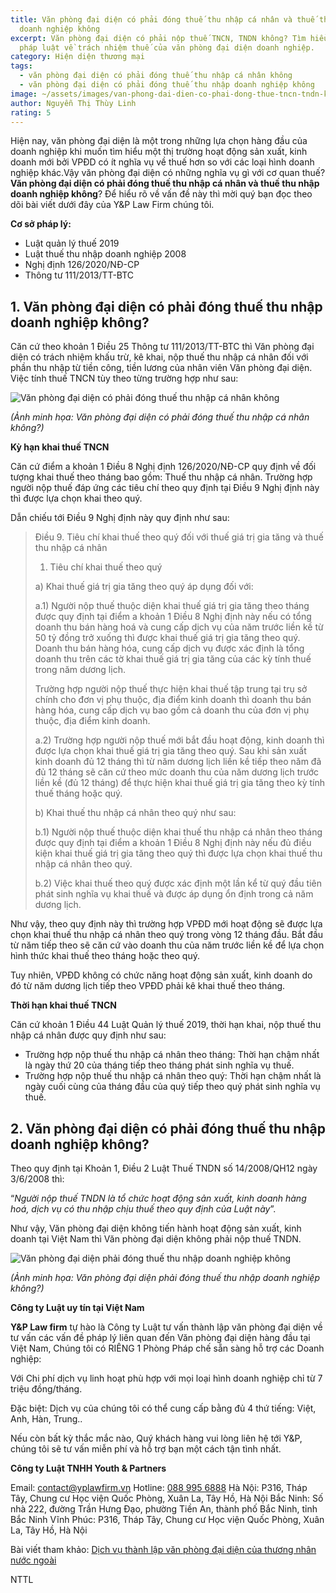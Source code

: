 ```yaml
---
title: Văn phòng đại diện có phải đóng thuế thu nhập cá nhân và thuế thu nhập
  doanh nghiệp không
excerpt: Văn phòng đại diện có phải nộp thuế TNCN, TNDN không? Tìm hiểu quy định
  pháp luật về trách nhiệm thuế của văn phòng đại diện doanh nghiệp.
category: Hiện diện thương mại
tags:
  - văn phòng đại diện có phải đóng thuế thu nhập cá nhân không
  - văn phòng đại diện có phải đóng thuế thu nhập doanh nghiệp không
image: ~/assets/images/van-phong-dai-dien-co-phai-dong-thue-tncn-tndn-khong.png
author: Nguyễn Thị Thùy Linh
rating: 5
---
```

Hiện nay, văn phòng đại diện là một trong những lựa chọn hàng đầu của doanh nghiệp khi muốn tìm hiểu một thị trường hoạt động sản xuất, kinh doanh mới bởi VPĐD có ít nghĩa vụ về thuế hơn so với các loại hình doanh nghiệp khác.Vậy văn phòng đại diện có những nghĩa vụ gì với cơ quan thuế? **Văn phòng đại diện có phải đóng thuế thu nhập cá nhân và thuế thu nhập doanh nghiệp không**? Để hiểu rõ về vấn đề này thì mời quý bạn đọc theo dõi bài viết dưới đây của Y&P Law Firm chúng tôi.

**Cơ sở pháp lý:**

* Luật quản lý thuế 2019
* Luật thuế thu nhập doanh nghiệp 2008
* Nghị định 126/2020/NĐ-CP
* Thông tư 111/2013/TT-BTC

## 1. Văn phòng đại diện có phải đóng thuế thu nhập doanh nghiệp không?

Căn cứ theo khoản 1 Điều 25 Thông tư 111/2013/TT-BTC thì Văn phòng đại diện có trách nhiệm khấu trừ, kê khai, nộp thuế thu nhập cá nhân đối với phần thu nhập từ tiền công, tiền lương của nhân viên Văn phòng đại diện. Việc tính thuế TNCN tùy theo từng trường hợp như sau:

![Văn phòng đại diện có phải đóng thuế thu nhập cá nhân không](~/assets/images/van-phong-dai-dien-co-phai-dong-thue-tncn-khong.png "Văn phòng đại diện có phải đóng thuế thu nhập cá nhân không")

*(Ảnh minh họa: Văn phòng đại diện có phải đóng thuế thu nhập cá nhân không?)*

**Kỳ hạn khai thuế TNCN**

Căn cứ điểm a khoản 1 Điều 8 Nghị định 126/2020/NĐ-CP quy định về đối tượng khai thuế theo tháng bao gồm: Thuế thu nhập cá nhân. Trường hợp người nộp thuế đáp ứng các tiêu chí theo quy định tại Điều 9 Nghị định này thì được lựa chọn khai theo quý.

Dẫn chiếu tới Điều 9 Nghị định này quy định như sau:

> Điều 9. Tiêu chí khai thuế theo quý đối với thuế giá trị gia tăng và thuế thu nhập cá nhân
>
> 1. Tiêu chí khai thuế theo quý
>
> a) Khai thuế giá trị gia tăng theo quý áp dụng đối với:
>
> a.1) Người nộp thuế thuộc diện khai thuế giá trị gia tăng theo tháng được quy định tại điểm a khoản 1 Điều 8 Nghị định này nếu có tổng doanh thu bán hàng hoá và cung cấp dịch vụ của năm trước liền kề từ 50 tỷ đồng trở xuống thì được khai thuế giá trị gia tăng theo quý. Doanh thu bán hàng hóa, cung cấp dịch vụ được xác định là tổng doanh thu trên các tờ khai thuế giá trị gia tăng của các kỳ tính thuế trong năm dương lịch.
>
> Trường hợp người nộp thuế thực hiện khai thuế tập trung tại trụ sở chính cho đơn vị phụ thuộc, địa điểm kinh doanh thì doanh thu bán hàng hóa, cung cấp dịch vụ bao gồm cả doanh thu của đơn vị phụ thuộc, địa điểm kinh doanh.
>
> a.2) Trường hợp người nộp thuế mới bắt đầu hoạt động, kinh doanh thì được lựa chọn khai thuế giá trị gia tăng theo quý. Sau khi sản xuất kinh doanh đủ 12 tháng thì từ năm dương lịch liền kề tiếp theo năm đã đủ 12 tháng sẽ căn cứ theo mức doanh thu của năm dương lịch trước liền kề (đủ 12 tháng) để thực hiện khai thuế giá trị gia tăng theo kỳ tính thuế tháng hoặc quý.
>
> b) Khai thuế thu nhập cá nhân theo quý như sau:
>
> b.1) Người nộp thuế thuộc diện khai thuế thu nhập cá nhân theo tháng được quy định tại điểm a khoản 1 Điều 8 Nghị định này nếu đủ điều kiện khai thuế giá trị gia tăng theo quý thì được lựa chọn khai thuế thu nhập cá nhân theo quý.
>
> b.2) Việc khai thuế theo quý được xác định một lần kể từ quý đầu tiên phát sinh nghĩa vụ khai thuế và được áp dụng ổn định trong cả năm dương lịch.

Như vậy, theo quy định này thì trường hợp VPĐD mới hoạt động sẽ được lựa chọn khai thuế thu nhập cá nhân theo quý trong vòng 12 tháng đầu. Bắt đầu từ năm tiếp theo sẽ căn cứ vào doanh thu của năm trước liền kề để lựa chọn hình thức khai thuế theo tháng hoặc  theo quý.

Tuy nhiên, VPĐD không có chức năng hoạt động sản xuất, kinh doanh do đó từ năm dương lịch tiếp theo VPĐD phải kê khai thuế theo tháng.

**Thời hạn khai thuế TNCN**

Căn cứ khoản 1 Điều 44 Luật Quản lý thuế 2019, thời hạn khai, nộp thuế thu nhập cá nhân được quy định như sau:

* Trường hợp nộp thuế thu nhập cá nhân theo tháng: Thời hạn chậm nhất là ngày thứ 20 của tháng tiếp theo tháng phát sinh nghĩa vụ thuế.
* Trường hợp nộp thuế thu nhập cá nhân theo quý: Thời hạn chậm nhất là ngày cuối cùng của tháng đầu của quý tiếp theo quý phát sinh nghĩa vụ thuế.

## 2. Văn phòng đại diện có phải đóng thuế thu nhập doanh nghiệp không?

Theo quy định tại Khoản 1, Điều 2 Luật Thuế TNDN số 14/2008/QH12 ngày 3/6/2008 thì:

 “*Người nộp thuế TNDN là tổ chức hoạt động sản xuất, kinh doanh hàng hoá, dịch vụ có thu nhập chịu thuế theo quy định của Luật này*”.

Như vậy, Văn phòng đại diện không tiến hành hoạt động sản xuất, kinh doanh tại Việt Nam thì Văn phòng đại diện không phải nộp thuế TNDN.

![Văn phòng đại diện phải đóng thuế thu nhập doanh nghiệp không](~/assets/images/van-phong-dai-dien-phai-dong-thue-thu-nhap-doanh-nghiep-khong.jpg "Văn phòng đại diện phải đóng thuế thu nhập doanh nghiệp không")

*(Ảnh minh họa: Văn phòng đại diện phải đóng thuế thu nhập doanh nghiệp không?)*

**Công ty Luật uy tín tại Việt Nam**

**Y&P Law firm** tự hào là Công ty Luật tư vấn thành lập văn phòng đại diện về tư vấn các vấn đề pháp lý liên quan đến Văn phòng đại diện hàng đầu tại Việt Nam, Chúng tôi có RIÊNG 1 Phòng Pháp chế sẵn sàng hỗ trợ các Doanh nghiệp:

Với Chi phí dịch vụ linh hoạt phù hợp với mọi loại hình doanh nghiệp chỉ từ 7 triệu đồng/tháng.

Đặc biệt: Dịch vụ của chúng tôi có thể cung cấp bằng đủ 4 thứ tiếng: Việt, Anh, Hàn, Trung..

Nếu còn bất kỳ thắc mắc nào, Quý khách hàng vui lòng liên hệ tới Y&P, chúng tôi sẽ tư vấn miễn phí và hỗ trợ bạn một cách tận tình nhất.

**Công ty Luật TNHH Youth & Partners**

Email: [contact@yplawfirm.vn](mailto:contact@yplawfirm.vn)
Hotline: [088 995 6888](tel:0889956888)
Hà Nội: P316, Tháp Tây, Chung cư Học viện Quốc Phòng, Xuân La, Tây Hồ, Hà Nội
Bắc Ninh: Số nhà 222, đường Trần Hưng Đạo, phường Tiền An, thành phố Bắc Ninh, tỉnh Bắc Ninh
Vĩnh Phúc: P316, Tháp Tây, Chung cư Học viện Quốc Phòng, Xuân La, Tây Hồ, Hà Nội

Bài viết tham khảo: [Dịch vụ thành lập văn phòng đại diện của thương nhân nước ngoài](https://yplawfirm.vn/dau-tu-nuoc-ngoai/hien-dien-thuong-mai)

 NTTL
